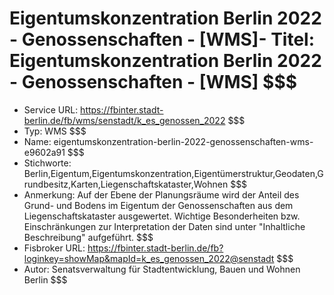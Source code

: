 # Eigentumskonzentration Berlin 2022 - Genossenschaften - [WMS]- Titel: Eigentumskonzentration Berlin 2022 - Genossenschaften - [WMS] $$$
- Service URL: https://fbinter.stadt-berlin.de/fb/wms/senstadt/k_es_genossen_2022 $$$
- Typ: WMS $$$
- Name: eigentumskonzentration-berlin-2022-genossenschaften-wms-e9602a91 $$$
- Stichworte: Berlin,Eigentum,Eigentumskonzentration,Eigentümerstruktur,Geodaten,Grundbesitz,Karten,Liegenschaftskataster,Wohnen $$$
- Anmerkung: Auf der Ebene der Planungsräume wird der Anteil des Grund- und Bodens im Eigentum der Genossenschaften aus dem Liegenschaftskataster ausgewertet. Wichtige Besonderheiten bzw. Einschränkungen zur Interpretation der Daten sind unter "Inhaltliche Beschreibung" aufgeführt. $$$
- Fisbroker URL: https://fbinter.stadt-berlin.de/fb?loginkey=showMap&mapId=k_es_genossen_2022@senstadt $$$
- Autor: Senatsverwaltung für Stadtentwicklung, Bauen und Wohnen Berlin $$$
